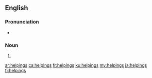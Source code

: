 ==English==

===Pronunciation===
* {{IPA|/ˈhɛlpɪŋz/|lang=en}}

===Noun===
{{head|en|noun plural form}}

# {{plural of|helping|lang=en}}

[[ar:helpings]]
[[ca:helpings]]
[[fr:helpings]]
[[ku:helpings]]
[[my:helpings]]
[[ja:helpings]]
[[fi:helpings]]